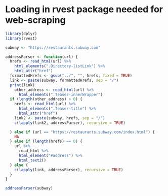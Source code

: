# Loading in rvest package needed for web-scraping

```r
library(dplyr)
library(rvest)
```

```r
subway <- "https://restaurants.subway.com" 
```

```r
addressParser <- function(url) {                                
  hrefs <- read_html(url) %>%                                                   
    html_elements(".Directory-listLink") %>%     
    html_attr("href") 
  formattedHrefs <- gsub("../", "", hrefs, fixed = TRUE) 
  link <- paste(subway, formattedHrefs, sep = "/")
  print(link)
    other_address <- read_html(url) %>% 
      html_elements(".Teaser-innerWrapper") 
  if (length(other_address) > 0) {
    hrefs <- read_html(url) %>%                                                   
      html_elements(".Teaser-title") %>%
      html_attr("href")
    link2 <- paste(subway, hrefs, sep = "/")
    c(lapply(link2, addressParser), recursive = TRUE) 

  } else if (url == "https://restaurants.subway.com/index.html") { 
    NA           
  } else if (length(hrefs) == 0) { 
    url %>%
      read_html %>% 
      html_element("#address") %>% 
      html_text2() 
  } else { 
    c(lapply(link, addressParser), recursive = TRUE)    
  }
}
```

```r
addressParser(subway)
```

